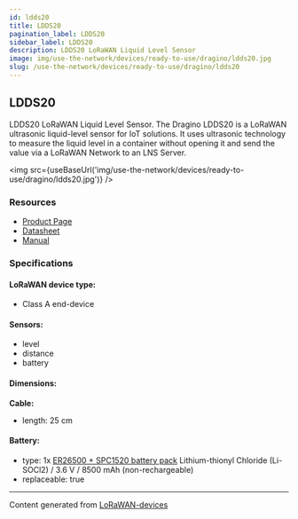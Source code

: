```yaml
---
id: ldds20
title: LDDS20
pagination_label: LDDS20
sidebar_label: LDDS20
description: LDDS20 LoRaWAN Liquid Level Sensor
image: img/use-the-network/devices/ready-to-use/dragino/ldds20.jpg
slug: /use-the-network/devices/ready-to-use/dragino/ldds20
---
```



## LDDS20

LDDS20 LoRaWAN Liquid Level Sensor. The Dragino LDDS20 is a LoRaWAN ultrasonic liquid-level sensor
for IoT solutions. It uses ultrasonic technology to measure the liquid level in a container without
opening it and send the value via a LoRaWAN Network to an LNS Server.

<img src={useBaseUrl('img/use-the-network/devices/ready-to-use/dragino/ldds20.jpg')} />

### Resources

- [Product Page](http://www.dragino.com/products/lora-lorawan-end-node/item/164-ldds20.html)
- [Datasheet](https://www.dropbox.com/sh/2oe2xq6scri68q3/AABizfzW5HUikdJLQByWbFAga/Datasheet_LDDS20_LoRaWAN%20Liquid%20Level%20Sensor.pdf?dl=0)
- [Manual](http://wiki.dragino.com/xwiki/bin/view/Main/User%20Manual%20for%20LoRaWAN%20End%20Nodes/LDDS20%20-%20LoRaWAN%20Liquid%20Level%20Sensor%20User%20Manual/)

### Specifications

#### LoRaWAN device type:

- Class A end-device

#### Sensors:

- level
- distance
- battery

#### Dimensions:

**Cable:**

- length: 25 cm

#### Battery:

- type: 1x
  [ER26500 + SPC1520 battery pack](http://wiki.dragino.com/xwiki/bin/view/Main/How%20to%20calculate%20the%20battery%20life%20of%20Dragino%20sensors%3F/#H1.ER265002BSPC1520BatteryPack)
  Lithium-thionyl Chloride (Li-SOCl2) / 3.6 V / 8500 mAh (non-rechargeable)
- replaceable: true

---

Content generated from [LoRaWAN-devices](https://github.com/TheThingsNetwork/lorawan-devices)
